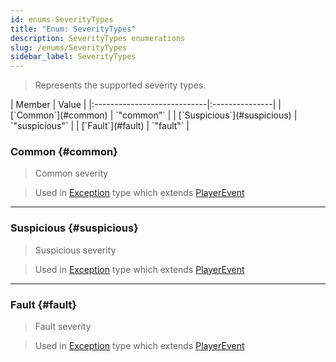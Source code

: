 ```yaml
---
id: enums-SeverityTypes
title: "Enum: SeverityTypes"
description: SeverityTypes enumerations
slug: /enums/SeverityTypes
sidebar_label: SeverityTypes
---
```



> Represents the supported severity types.

<Tabs>
  <TabItem value="members" label="Enumeration Members" default>
  | Member                      | Value          |
  |:----------------------------|:---------------|
  | [`Common`](#common)         | `"common"`     |
  | [`Suspicious`](#suspicious) | `"suspicious"` |
  | [`Fault`](#fault)           | `"fault"`      |
  </TabItem>
</Tabs>

### Common {#common}

> Common severity

> Used in [Exception](../Types/Exception.mdx) type which extends [PlayerEvent](../Types/PlayerEvent.mdx)

---

### Suspicious {#suspicious}

> Suspicious severity

> Used in [Exception](../Types/Exception.mdx) type which extends [PlayerEvent](../Types/PlayerEvent.mdx)

---

### Fault {#fault}

> Fault severity

> Used in [Exception](../Types/Exception.mdx) type which extends [PlayerEvent](../Types/PlayerEvent.mdx)